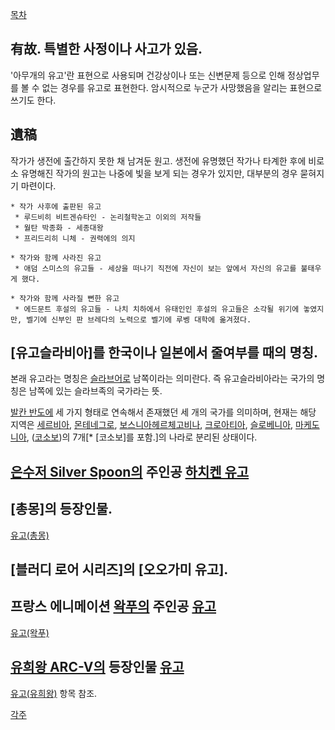 [[목차]]

== 有故. 특별한 사정이나 사고가 있음. ==
'아무개의 유고'란 표현으로 사용되며 건강상이나 또는 신변문제 등으로 인해 정상업무를 볼 수 없는 경우를 유고로 표현한다. 암시적으로 누군가 사망했음을 알리는 표현으로 쓰기도 한다.

== 遺稿 ==
작가가 생전에 출간하지 못한 채 남겨둔 원고.
생전에 유명했던 작가나 타계한 후에 비로소 유명해진 작가의 원고는 나중에 빛을 보게 되는 경우가 있지만, 대부분의 경우 묻혀지기 마련이다.

 * 작가 사후에 출판된 유고
  * 루드비히 비트겐슈타인 - 논리철학논고 이외의 저작들
  * 월탄 박종화 - 세종대왕
  * 프리드리히 니체 - 권력에의 의지

 * 작가와 함께 사라진 유고
  * 애덤 스미스의 유고들 - 세상을 떠나기 직전에 자신이 보는 앞에서 자신의 유고를 불태우게 했다.

 * 작가와 함께 사라질 뻔한 유고
  * 에드문트 후설의 유고들 - 나치 치하에서 유태인인 후설의 유고들은 소각될 위기에 놓였지만, 벨기에 신부인 판 브레다의 노력으로 벨기에 루벵 대학에 옮겨졌다.

== [유고슬라비아]를 한국이나 일본에서 줄여부를 때의 명칭. ==
본래 유고라는 명칭은 [[슬라브]]어로 남쪽이라는 의미란다. 즉 유고슬라비아라는 국가의 명칭은 남쪽에 있는 슬라브족의 국가라는 뜻.

[[발칸 반도]]에 세 가지 형태로 연속해서 존재했던 세 개의 국가를 의미하며, 현재는 해당 지역은 [[세르비아]], [[몬테네그로]], [[보스니아헤르체고비나]], [[크로아티아]], [[슬로베니아]], [[마케도니아]], ([[코소보]])의 7개[* [코소보]를 포함.]의 나라로 분리된 상태이다.

== [[은수저 Silver Spoon]]의 주인공 [[하치켄 유고]] ==

== [총몽]의 등장인물. ==
[[유고(총몽)]]

== [블러디 로어 시리즈]의 [오오가미 유고]. ==

== 프랑스 에니메이션 [[왁푸]]의 주인공 [[유고(왁푸)|유고]] ==
[[유고(왁푸)]]

== [[유희왕 ARC-V]]의 등장인물 [[유고(유희왕)|유고]] ==
[[유고(유희왕)]] 항목 참조.

[[각주]]
